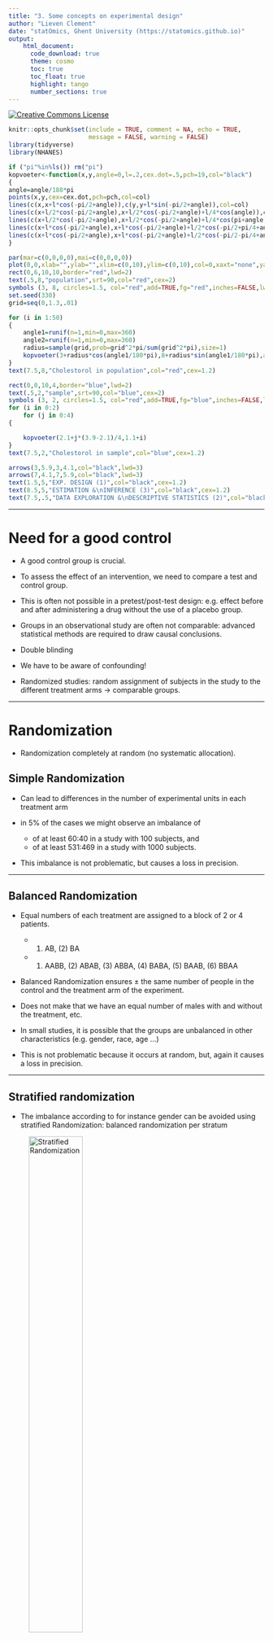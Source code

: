 ```yaml
---
title: "3. Some concepts on experimental design"
author: "Lieven Clement"
date: "statOmics, Ghent University (https://statomics.github.io)"
output:
    html_document:
      code_download: true
      theme: cosmo
      toc: true
      toc_float: true
      highlight: tango
      number_sections: true
---
```


<a rel="license" href="https://creativecommons.org/licenses/by-nc-sa/4.0"><img alt="Creative Commons License" style="border-width:0" src="https://i.creativecommons.org/l/by-nc-sa/4.0/88x31.png" /></a>

```r
knitr::opts_chunk$set(include = TRUE, comment = NA, echo = TRUE,
                      message = FALSE, warning = FALSE)
library(tidyverse)
library(NHANES)
```

```r
if ("pi"%in%ls()) rm("pi")
kopvoeter<-function(x,y,angle=0,l=.2,cex.dot=.5,pch=19,col="black")
{
angle=angle/180*pi
points(x,y,cex=cex.dot,pch=pch,col=col)
lines(c(x,x+l*cos(-pi/2+angle)),c(y,y+l*sin(-pi/2+angle)),col=col)
lines(c(x+l/2*cos(-pi/2+angle),x+l/2*cos(-pi/2+angle)+l/4*cos(angle)),c(y+l/2*sin(-pi/2+angle),y+l/2*sin(-pi/2+angle)+l/4*sin(angle)),col=col)
lines(c(x+l/2*cos(-pi/2+angle),x+l/2*cos(-pi/2+angle)+l/4*cos(pi+angle)),c(y+l/2*sin(-pi/2+angle),y+l/2*sin(-pi/2+angle)+l/4*sin(pi+angle)),col=col)
lines(c(x+l*cos(-pi/2+angle),x+l*cos(-pi/2+angle)+l/2*cos(-pi/2+pi/4+angle)),c(y+l*sin(-pi/2+angle),y+l*sin(-pi/2+angle)+l/2*sin(-pi/2+pi/4+angle)),col=col)
lines(c(x+l*cos(-pi/2+angle),x+l*cos(-pi/2+angle)+l/2*cos(-pi/2-pi/4+angle)),c(y+l*sin(-pi/2+angle),y+l*sin(-pi/2+angle)+l/2*sin(-pi/2-pi/4+angle)),col=col)
}

par(mar=c(0,0,0,0),mai=c(0,0,0,0))
plot(0,0,xlab="",ylab="",xlim=c(0,10),ylim=c(0,10),col=0,xaxt="none",yaxt="none",axes=FALSE)
rect(0,6,10,10,border="red",lwd=2)
text(.5,8,"population",srt=90,col="red",cex=2)
symbols (3, 8, circles=1.5, col="red",add=TRUE,fg="red",inches=FALSE,lwd=2)
set.seed(330)
grid=seq(0,1.3,.01)

for (i in 1:50)
{
	angle1=runif(n=1,min=0,max=360)
	angle2=runif(n=1,min=0,max=360)
	radius=sample(grid,prob=grid^2*pi/sum(grid^2*pi),size=1)
	kopvoeter(3+radius*cos(angle1/180*pi),8+radius*sin(angle1/180*pi),angle=angle2)
}
text(7.5,8,"Cholestorol in population",col="red",cex=1.2)

rect(0,0,10,4,border="blue",lwd=2)
text(.5,2,"sample",srt=90,col="blue",cex=2)
symbols (3, 2, circles=1.5, col="red",add=TRUE,fg="blue",inches=FALSE,lwd=2)
for (i in 0:2)
	for (j in 0:4)
{

	kopvoeter(2.1+j*(3.9-2.1)/4,1.1+i)
}
text(7.5,2,"Cholestorol in sample",col="blue",cex=1.2)

arrows(3,5.9,3,4.1,col="black",lwd=3)
arrows(7,4.1,7,5.9,col="black",lwd=3)
text(1.5,5,"EXP. DESIGN (1)",col="black",cex=1.2)
text(8.5,5,"ESTIMATION &\nINFERENCE (3)",col="black",cex=1.2)
text(7.5,.5,"DATA EXPLORATION &\nDESCRIPTIVE STATISTICS (2)",col="black",cex=1.2)
```

---

# Need for a good control

- A good control group is crucial.

- To assess the effect of an intervention, we need to compare a test and control group.

- This is often not possible in a pretest/post-test design: e.g. effect before and after administering a drug without the use of a placebo group.

- Groups in an observational study are often not comparable: advanced statistical methods are required to draw causal conclusions. 

- Double blinding

- We have to be aware of confounding!

- Randomized studies: random assignment of subjects in the study to the different treatment arms $\rightarrow$ comparable groups. 

---

# Randomization

- Randomization completely at random (no systematic allocation).

## Simple Randomization

- Can lead to differences in the number of experimental units in each treatment arm 

- in 5% of the cases we might observe an imbalance of 
    - of at least 60:40 in a study with 100 subjects, and 
    - of at least 531:469 in a study with 1000 subjects.

- This imbalance is not problematic, but causes a loss in precision. 

---

## Balanced Randomization

- Equal numbers of each treatment are assigned to a block of 2 or 4 patients. 
    - (1) AB, (2) BA
    - (1) AABB, (2) ABAB, (3) ABBA, (4) BABA, (5) BAAB, (6) BBAA

- Balanced Randomization ensures $\pm$ the same number of people in the control and the treatment arm of the experiment. 

- Does not make that we have an equal number of males with and without the treatment, etc.  

- In small studies, it is possible that the groups are unbalanced in other characteristics (e.g. gender, race, age ...)

- This is not problematic because it occurs at random, but, again it causes a loss in precision. 

---

## Stratified randomization

- The imbalance according to for instance gender can be avoided using stratified Randomization: balanced randomization per stratum

![Stratified Randomization](https://raw.githubusercontent.com/GTPB/PSLS20/gh-pages/assets/figs/stratification.png){ width=50% }

---

# Sample size 

- The sample size and the design are crucial.

- The larger the sample size, the more precise the results.


# Bad design example

- dm: diabetic medium, nd: non diabetic medium, co: control
- 4 bio-reps, 2 techreps/biorep
![](https://raw.githubusercontent.com/GTPB/PSLS20/gh-pages/assets/figs/qpcrBadDesign1.png){ width=100% }

- dm: diabetic medium, nd: non diabetic medium, co: control
- 4 bio-reps, 2 techreps/biorep, 2 plates A & B
- Treatment and plate almost entirely confounded 

![](https://raw.githubusercontent.com/GTPB/PSLS20/gh-pages/assets/figs/qpcrBadDesign2.png){ width=100% }

---


# Wrap-up

- Sample size is very important.

- To assess the effect of a treatment, we should compare comparable and representative groups of subjects with and without the treatment (a good control!). 

- In observational studies, the researcher cannot choose the treatment. It was the patient or their MD who had chosen it 

- In experimental studies, the researcher assigns the treatment.

- Confounding can be avoided via randomization.

- We can also correct for confounding in the statistical analysis for the confounders that have been registered. 

